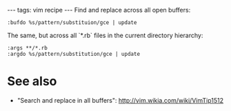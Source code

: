 ---
tags: vim recipe
---
Find and replace across all open buffers:

 :bufdo %s/pattern/substituion/gce | update

The same, but across all `*.rb` files in the current directory hierarchy:

 :args **/*.rb
 :argdo %s/pattern/substitution/gce | update

= See also =

* "Search and replace in all buffers": http://vim.wikia.com/wiki/VimTip1512
